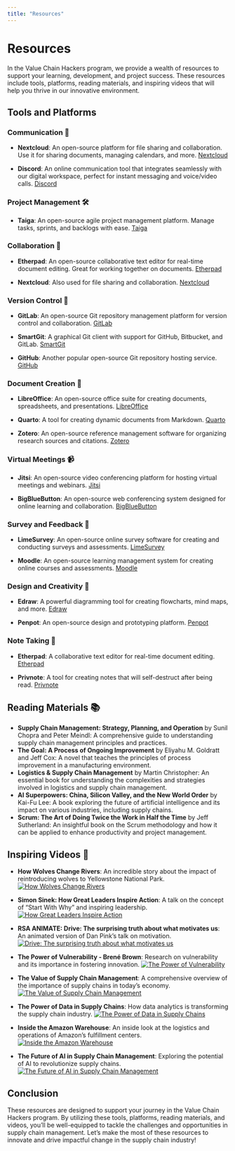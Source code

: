 ```yaml
---
title: "Resources"
---
```


# Resources

In the Value Chain Hackers program, we provide a wealth of resources to support your learning, development, and project success. These resources include tools, platforms, reading materials, and inspiring videos that will help you thrive in our innovative environment.

## Tools and Platforms

### Communication 📢

- **Nextcloud**: An open-source platform for file sharing and collaboration. Use it for sharing documents, managing calendars, and more.
  [Nextcloud](https://nextcloud.com/)

- **Discord**: An online communication tool that integrates seamlessly with our digital workspace, perfect for instant messaging and voice/video calls.
  [Discord](https://discord.com/)

### Project Management 🛠️

- **Taiga**: An open-source agile project management platform. Manage tasks, sprints, and backlogs with ease.
  [Taiga](https://www.taiga.io/)

### Collaboration 🤝

- **Etherpad**: An open-source collaborative text editor for real-time document editing. Great for working together on documents.
  [Etherpad](https://etherpad.org/)

- **Nextcloud**: Also used for file sharing and collaboration.
  [Nextcloud](https://nextcloud.com/)

### Version Control 🔄

- **GitLab**: An open-source Git repository management platform for version control and collaboration.
  [GitLab](https://about.gitlab.com/)

- **SmartGit**: A graphical Git client with support for GitHub, Bitbucket, and GitLab.
  [SmartGit](https://www.syntevo.com/smartgit/)

- **GitHub**: Another popular open-source Git repository hosting service.
  [GitHub](https://github.com/)

### Document Creation 📄

- **LibreOffice**: An open-source office suite for creating documents, spreadsheets, and presentations.
  [LibreOffice](https://www.libreoffice.org/)

- **Quarto**: A tool for creating dynamic documents from Markdown.
  [Quarto](https://quarto.org/)

- **Zotero**: An open-source reference management software for organizing research sources and citations.
  [Zotero](https://www.zotero.org/)

### Virtual Meetings 📹

- **Jitsi**: An open-source video conferencing platform for hosting virtual meetings and webinars.
  [Jitsi](https://jitsi.org/)

- **BigBlueButton**: An open-source web conferencing system designed for online learning and collaboration.
  [BigBlueButton](https://bigbluebutton.org/)

### Survey and Feedback 📝

- **LimeSurvey**: An open-source online survey software for creating and conducting surveys and assessments.
  [LimeSurvey](https://www.limesurvey.org/)

- **Moodle**: An open-source learning management system for creating online courses and assessments.
  [Moodle](https://moodle.org/)

### Design and Creativity 🎨

- **Edraw**: A powerful diagramming tool for creating flowcharts, mind maps, and more.
  [Edraw](https://edraw.srv.viridis.info/)

- **Penpot**: An open-source design and prototyping platform.
  [Penpot](https://penpot.srv.viridis.info/)

### Note Taking 📝

- **Etherpad**: A collaborative text editor for real-time document editing.
  [Etherpad](https://etherpad.srv.viridis.info/)

- **Privnote**: A tool for creating notes that will self-destruct after being read.
  [Privnote](https://privnote.srv.viridis.info/)

## Reading Materials 📚

- **Supply Chain Management: Strategy, Planning, and Operation** by Sunil Chopra and Peter Meindl: A comprehensive guide to understanding supply chain management principles and practices.
- **The Goal: A Process of Ongoing Improvement** by Eliyahu M. Goldratt and Jeff Cox: A novel that teaches the principles of process improvement in a manufacturing environment.
- **Logistics & Supply Chain Management** by Martin Christopher: An essential book for understanding the complexities and strategies involved in logistics and supply chain management.
- **AI Superpowers: China, Silicon Valley, and the New World Order** by Kai-Fu Lee: A book exploring the future of artificial intelligence and its impact on various industries, including supply chains.
- **Scrum: The Art of Doing Twice the Work in Half the Time** by Jeff Sutherland: An insightful book on the Scrum methodology and how it can be applied to enhance productivity and project management.

## Inspiring Videos 🎥

- **How Wolves Change Rivers**: An incredible story about the impact of reintroducing wolves to Yellowstone National Park.
  [![How Wolves Change Rivers](https://img.youtube.com/vi/W88Sact1kws/0.jpg)](https://www.youtube.com/watch?v=W88Sact1kws)

- **Simon Sinek: How Great Leaders Inspire Action**: A talk on the concept of "Start With Why" and inspiring leadership.
  [![How Great Leaders Inspire Action](https://img.youtube.com/vi/qp0HIF3SfI4/0.jpg)](https://www.youtube.com/watch?v=qp0HIF3SfI4)

- **RSA ANIMATE: Drive: The surprising truth about what motivates us**: An animated version of Dan Pink's talk on motivation.
  [![Drive: The surprising truth about what motivates us](https://img.youtube.com/vi/u6XAPnuFjJc/0.jpg)](https://www.youtube.com/watch?v=u6XAPnuFjJc)

- **The Power of Vulnerability - Brené Brown**: Research on vulnerability and its importance in fostering innovation.
  [![The Power of Vulnerability](https://img.youtube.com/vi/iCvmsMzlF7o/0.jpg)](https://www.youtube.com/watch?v=iCvmsMzlF7o)

- **The Value of Supply Chain Management**: A comprehensive overview of the importance of supply chains in today's economy.
  [![The Value of Supply Chain Management](https://img.youtube.com/vi/9HD3C5vD3lU/0.jpg)](https://www.youtube.com/watch?v=9HD3C5vD3lU)

- **The Power of Data in Supply Chains**: How data analytics is transforming the supply chain industry.
  [![The Power of Data in Supply Chains](https://img.youtube.com/vi/U6YbVwX3v0Y/0.jpg)](https://www.youtube.com/watch?v=U6YbVwX3v0Y)

- **Inside the Amazon Warehouse**: An inside look at the logistics and operations of Amazon's fulfillment centers.
  [![Inside the Amazon Warehouse](https://img.youtube.com/vi/SzdbKz5CyhA/0.jpg)](https://www.youtube.com/watch?v=SzdbKz5CyhA)

- **The Future of AI in Supply Chain Management**: Exploring the potential of AI to revolutionize supply chains.
  [![The Future of AI in Supply Chain Management](https://img.youtube.com/vi/2WjA8MsN9Bc/0.jpg)](https://www.youtube.com/watch?v=2WjA8MsN9Bc)

## Conclusion

These resources are designed to support your journey in the Value Chain Hackers program. By utilizing these tools, platforms, reading materials, and videos, you'll be well-equipped to tackle the challenges and opportunities in supply chain management. Let's make the most of these resources to innovate and drive impactful change in the supply chain industry!

